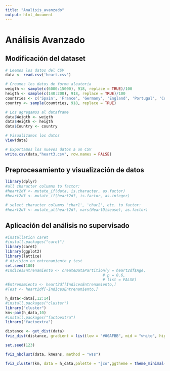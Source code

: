 ```yaml
---
title: "Analisis_avanzado"
output: html_document
---
```


# Análisis Avanzado 

## Modificación del dataset

```r
# Leemos los datos del CSV
data <- read.csv('heart.csv')

# Creamos los datos de forma aleatoria
weigth <- sample(c(6000:15000), 918, replace = TRUE)/100
heigth <- sample(c(140:200), 918, replace = TRUE)/100
countries <- c('Spain', 'France', 'Germany', 'England', 'Portugal', 'Cuba', 'China', 'South Africa', 'Italy')
country <- sample(countries, 918, replace = TRUE)

# Los agregamos al dataframe
data$Weigth <- weigth
data$Heigth <- heigth
data$Country <- country

# Visualizamos los datos
View(data)

# Exportamos los nuevos datos a un CSV
write.csv(data,"heart3.csv", row.names = FALSE)
```

## Preprocesamiento y visualización de datos

```r
library(dplyr)
#all character columns to factor:
#heart2df <- mutate_if(data, is.character, as.factor)
#heart2df <- mutate_if(heart2df, is.factor, as.integer)

# select character columns 'char1', 'char2', etc. to factor:
#heart2df <- mutate_at(heart2df, vars(HeartDisease), as.factor)
```



## Aplicación del análisis no supervisado

```r
#installation caret 
#install.packages("caret")
library(caret)
library(ggplot2)
library(lattice)
# division en entrenamiento y test 
set.seed(100)
#IndicesEntrenamiento <- createDataPartition(y = heart2df$Age,
                                           # p = 0.6,
                                           # list = FALSE)
#Entrenamiento <- heart2df[IndicesEntrenamiento,]
#Test <- heart2df[-IndicesEntrenamiento,]
```

```r
h_data<-data[,12:14]
#install.packages("cluster")
library("cluster")
km<-pam(h_data,10)
#install.packages("factoextra")
library("factoextra")
```

```r
distance <- get_dist(data)
fviz_dist(distance, gradient = list(low = "#00AFBB", mid = "white", high = "#FC4E07"))
```
```r
set.seed(123)

fviz_nbclust(data, kmeans, method = "wss")
```

```r
fviz_cluster(km, data = h_data,palette = "jco",ggtheme = theme_minimal())
```

```r

```